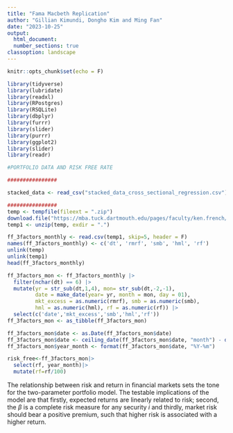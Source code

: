 ---
title: "Fama Macbeth Replication"
author: "Gillian Kimundi, Dongho Kim and Ming Fan"
date: "2023-10-25"
output:
  html_document:
  number_sections: true
classoption: landscape  
---

```{r setup, include=FALSE}
knitr::opts_chunk$set(echo = F)
```

```{r echo=F,include=FALSE}


library(tidyverse)
library(lubridate)
library(readxl)
library(RPostgres)
library(RSQLite)
library(dbplyr)
library(furrr)
library(slider)
library(purrr)
library(ggplot2)
library(slider)
library(readr)

```

```{r include=FALSE}
#PORTFOLIO DATA AND RISK FREE RATE 

################

stacked_data <- read_csv("stacked_data_cross_sectional_regression.csv")

################
temp <- tempfile(fileext = ".zip")
download.file("https://mba.tuck.dartmouth.edu/pages/faculty/ken.french/ftp/F-F_Research_Data_Factors_CSV.zip",temp)
temp1 <- unzip(temp, exdir = ".")

ff_3factors_monthly <- read.csv(temp1, skip=5, header = F) 
names(ff_3factors_monthly) <- c('dt', 'rmrf', 'smb', 'hml', 'rf')
unlink(temp)
unlink(temp1)
head(ff_3factors_monthly)

ff_3factors_mon <- ff_3factors_monthly |> 
  filter(nchar(dt) == 6) |> 
  mutate(yr = str_sub(dt,1,4), mon= str_sub(dt,-2,-1),  
         date = make_date(year= yr, month = mon, day = 01),
         mkt_excess = as.numeric(rmrf), smb = as.numeric(smb),
         hml = as.numeric(hml), rf = as.numeric(rf)) |> 
  select(c('date','mkt_excess','smb','hml','rf'))
ff_3factors_mon <- as_tibble(ff_3factors_mon)

ff_3factors_mon$date <- as.Date(ff_3factors_mon$date)
ff_3factors_mon$date <- ceiling_date(ff_3factors_mon$date, "month") - days(1)
ff_3factors_mon$year_month <- format(ff_3factors_mon$date, "%Y-%m")

risk_free<-ff_3factors_mon|>
  select(rf, year_month)|>
  mutate(rf=rf/100)

```


The relationship between risk and return in financial markets sets the tone for the two-parameter portfolio model. The testable implications of the model are that firstly, expected returns are linearly related to risk; second, the $\beta$ is a complete risk measure for any security $i$ and thirdly, market risk should bear a positive premium, such that higher risk is associated with a higher return.

